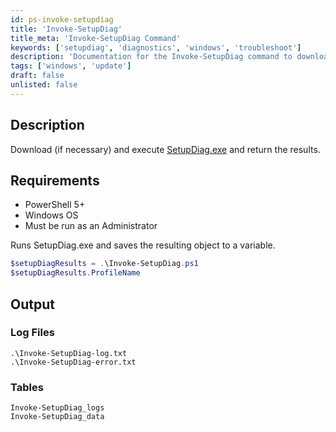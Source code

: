 ```yaml
---
id: ps-invoke-setupdiag
title: 'Invoke-SetupDiag'
title_meta: 'Invoke-SetupDiag Command'
keywords: ['setupdiag', 'diagnostics', 'windows', 'troubleshoot']
description: 'Documentation for the Invoke-SetupDiag command to download and execute SetupDiag.exe for diagnosing Windows setup issues.'
tags: ['windows', 'update']
draft: false
unlisted: false
---
```

## Description
Download (if necessary) and execute [SetupDiag.exe](https://learn.microsoft.com/en-us/windows/deployment/upgrade/setupdiag) and return the results.

## Requirements
- PowerShell 5+
- Windows OS
- Must be run as an Administrator


Runs SetupDiag.exe and saves the resulting object to a variable.
```powershell
$setupDiagResults = .\Invoke-SetupDiag.ps1
$setupDiagResults.ProfileName
```

## Output
### Log Files
    .\Invoke-SetupDiag-log.txt
    .\Invoke-SetupDiag-error.txt

### Tables
    Invoke-SetupDiag_logs
    Invoke-SetupDiag_data









